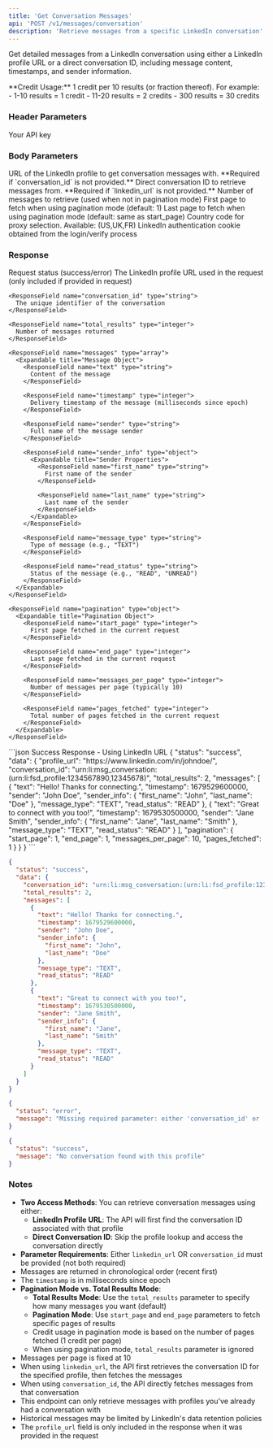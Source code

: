 ```yaml
---
title: 'Get Conversation Messages'
api: 'POST /v1/messages/conversation'
description: 'Retrieve messages from a specific LinkedIn conversation'
---
```


Get detailed messages from a LinkedIn conversation using either a LinkedIn profile URL or a direct conversation ID, including message content, timestamps, and sender information.

<Note>
  **Credit Usage:** 1 credit per 10 results (or fraction thereof). For example:
  - 1-10 results = 1 credit
  - 11-20 results = 2 credits
  - 300 results = 30 credits
</Note>

### Header Parameters

<ParamField header="x-api-key" type="string" required>
  Your API key
</ParamField>

### Body Parameters

<ParamField body="linkedin_url" type="string">
  URL of the LinkedIn profile to get conversation messages with. **Required if `conversation_id` is not provided.**
</ParamField>

<ParamField body="conversation_id" type="string">
  Direct conversation ID to retrieve messages from. **Required if `linkedin_url` is not provided.**
</ParamField>

<ParamField body="total_results" type="integer" default="10">
  Number of messages to retrieve (used when not in pagination mode)
</ParamField>

<ParamField body="start_page" type="integer">
  First page to fetch when using pagination mode (default: 1)
</ParamField>

<ParamField body="end_page" type="integer">
  Last page to fetch when using pagination mode (default: same as start_page)
</ParamField>

<ParamField body="country" type="string" default="FR">
  Country code for proxy selection. Available: (US,UK,FR)
</ParamField>

<ParamField body="login_token" type="string" required>
  LinkedIn authentication cookie obtained from the login/verify process
</ParamField>

### Response

<ResponseField name="status" type="string">
  Request status (success/error)
</ResponseField>

<ResponseField name="data" type="object">
  <Expandable title="Properties">
    <ResponseField name="profile_url" type="string">
      The LinkedIn profile URL used in the request (only included if provided in request)
    </ResponseField>

    <ResponseField name="conversation_id" type="string">
      The unique identifier of the conversation
    </ResponseField>

    <ResponseField name="total_results" type="integer">
      Number of messages returned
    </ResponseField>

    <ResponseField name="messages" type="array">
      <Expandable title="Message Object">
        <ResponseField name="text" type="string">
          Content of the message
        </ResponseField>

        <ResponseField name="timestamp" type="integer">
          Delivery timestamp of the message (milliseconds since epoch)
        </ResponseField>

        <ResponseField name="sender" type="string">
          Full name of the message sender
        </ResponseField>

        <ResponseField name="sender_info" type="object">
          <Expandable title="Sender Properties">
            <ResponseField name="first_name" type="string">
              First name of the sender
            </ResponseField>
            
            <ResponseField name="last_name" type="string">
              Last name of the sender
            </ResponseField>
          </Expandable>
        </ResponseField>

        <ResponseField name="message_type" type="string">
          Type of message (e.g., "TEXT")
        </ResponseField>

        <ResponseField name="read_status" type="string">
          Status of the message (e.g., "READ", "UNREAD")
        </ResponseField>
      </Expandable>
    </ResponseField>

    <ResponseField name="pagination" type="object">
      <Expandable title="Pagination Object">
        <ResponseField name="start_page" type="integer">
          First page fetched in the current request
        </ResponseField>

        <ResponseField name="end_page" type="integer">
          Last page fetched in the current request
        </ResponseField>

        <ResponseField name="messages_per_page" type="integer">
          Number of messages per page (typically 10)
        </ResponseField>

        <ResponseField name="pages_fetched" type="integer">
          Total number of pages fetched in the current request
        </ResponseField>
      </Expandable>
    </ResponseField>
  </Expandable>
</ResponseField>

<ResponseExample>
```json Success Response - Using LinkedIn URL
{
  "status": "success",
  "data": {
    "profile_url": "https://www.linkedin.com/in/johndoe/",
    "conversation_id": "urn:li:msg_conversation:(urn:li:fsd_profile:1234567890,12345678)",
    "total_results": 2,
    "messages": [
      {
        "text": "Hello! Thanks for connecting.",
        "timestamp": 1679529600000,
        "sender": "John Doe",
        "sender_info": {
          "first_name": "John",
          "last_name": "Doe"
        },
        "message_type": "TEXT",
        "read_status": "READ"
      },
      {
        "text": "Great to connect with you too!",
        "timestamp": 1679530500000,
        "sender": "Jane Smith",
        "sender_info": {
          "first_name": "Jane",
          "last_name": "Smith"
        },
        "message_type": "TEXT",
        "read_status": "READ"
      }
    ],
    "pagination": {
      "start_page": 1,
      "end_page": 1,
      "messages_per_page": 10,
      "pages_fetched": 1
    }
  }
}
```

```json Success Response - Using Conversation ID
{
  "status": "success",
  "data": {
    "conversation_id": "urn:li:msg_conversation:(urn:li:fsd_profile:1234567890,12345678)",
    "total_results": 2,
    "messages": [
      {
        "text": "Hello! Thanks for connecting.",
        "timestamp": 1679529600000,
        "sender": "John Doe",
        "sender_info": {
          "first_name": "John",
          "last_name": "Doe"
        },
        "message_type": "TEXT",
        "read_status": "READ"
      },
      {
        "text": "Great to connect with you too!",
        "timestamp": 1679530500000,
        "sender": "Jane Smith",
        "sender_info": {
          "first_name": "Jane",
          "last_name": "Smith"
        },
        "message_type": "TEXT",
        "read_status": "READ"
      }
    ]
  }
}
```

```json Error Response - Missing Parameters
{
  "status": "error",
  "message": "Missing required parameter: either 'conversation_id' or 'linkedin_url' must be provided"
}
```

```json Success Response - No Conversation
{
  "status": "success",
  "message": "No conversation found with this profile"
}
```
</ResponseExample>

### Notes
- **Two Access Methods**: You can retrieve conversation messages using either:
  - **LinkedIn Profile URL**: The API will first find the conversation ID associated with that profile
  - **Direct Conversation ID**: Skip the profile lookup and access the conversation directly
- **Parameter Requirements**: Either `linkedin_url` OR `conversation_id` must be provided (not both required)
- Messages are returned in chronological order (recent first)
- The `timestamp` is in milliseconds since epoch
- **Pagination Mode vs. Total Results Mode**:
  - **Total Results Mode**: Use the `total_results` parameter to specify how many messages you want (default)
  - **Pagination Mode**: Use `start_page` and `end_page` parameters to fetch specific pages of results
  - Credit usage in pagination mode is based on the number of pages fetched (1 credit per page)
  - When using pagination mode, `total_results` parameter is ignored
- Messages per page is fixed at 10
- When using `linkedin_url`, the API first retrieves the conversation ID for the specified profile, then fetches the messages
- When using `conversation_id`, the API directly fetches messages from that conversation
- This endpoint can only retrieve messages with profiles you've already had a conversation with
- Historical messages may be limited by LinkedIn's data retention policies
- The `profile_url` field is only included in the response when it was provided in the request
